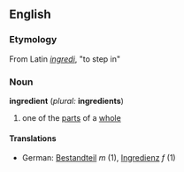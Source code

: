 ==English==
===Etymology===
From Latin ''[[ingredi]]'', "to step in"
===Noun===
'''ingredient''' (''plural:'' '''ingredients''')
# one of the [[part]]s of a [[whole]]
====Translations====
*German: [[Bestandteil]] ''m'' (1), [[Ingredienz]] ''f'' (1)